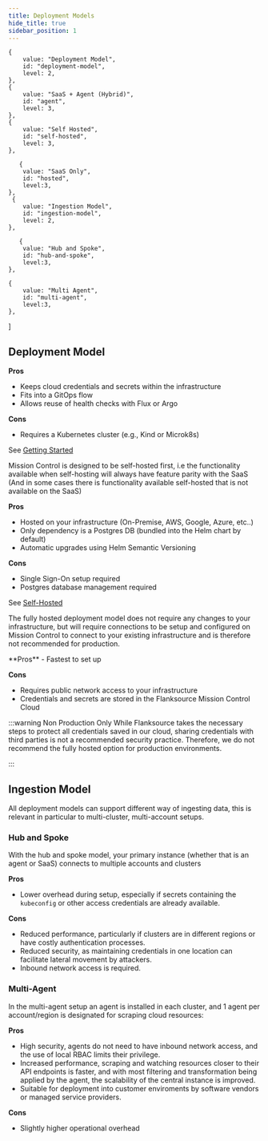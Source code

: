 ```yaml
---
title: Deployment Models
hide_title: true
sidebar_position: 1
---
```


    {
        value: "Deployment Model",
        id: "deployment-model",
        level: 2,
    },
    {
        value: "SaaS + Agent (Hybrid)",
        id: "agent",
        level: 3,
    },
    {
        value: "Self Hosted",
        id: "self-hosted",
        level: 3,
    },

       {
        value: "SaaS Only",
        id: "hosted",
        level:3,
    },
     {
        value: "Ingestion Model",
        id: "ingestion-model",
        level: 2,
    },

       {
        value: "Hub and Spoke",
        id: "hub-and-spoke",
        level:3,
    },

    {
        value: "Multi Agent",
        id: "multi-agent",
        level:3,
    },

]

## Deployment Model


<Step step={1} name="SaaS + Agent (Hybrid)"  anchor="agent">

<Screenshot img="/img/deployment-model-agent.svg" size="600px" shadow={false}/>

**Pros**
- Keeps cloud credentials and secrets within the infrastructure
- Fits into a GitOps flow
- Allows reuse of health checks with Flux or Argo

**Cons**
- Requires a Kubernetes cluster (e.g., Kind or Microk8s)


See [Getting Started](/installation/saas/getting-started)

</Step>


<Step step={2} name="Self Hosted"  anchor="self-hosted">

Mission Control is designed to be self-hosted first, i.e the functionality available when self-hosting will always have feature parity with the SaaS (And in some cases there is functionality available self-hosted that is not available on the SaaS)

<Screenshot img="/img/deployment-model-self-hosted.svg" size="400px" shadow={false}/>

**Pros**
- Hosted on your infrastructure (On-Premise, AWS, Google, Azure, etc..)
- Only dependency is a Postgres DB (bundled into the Helm chart by default)
- Automatic upgrades using Helm Semantic Versioning

**Cons**
- Single Sign-On setup required
- Postgres database management required



See [Self-Hosted](/installation/self-hosted/getting-started)

</Step>



<Step step={3} name="SaaS Only"  anchor="hosted">

The fully hosted deployment model does not require any changes to your infrastructure, but will require connections to be setup and configured on Mission Control to connect to your existing infrastructure and is therefore not recommended for production.

<Screenshot img="/img/deployment-model-hosted.svg" size="600px" shadow={false}/>
**Pros**
- Fastest to set up

**Cons**
- Requires public network access to your infrastructure
- Credentials and secrets are stored in the Flanksource Mission Control Cloud

:::warning Non Production Only
While Flanksource takes the necessary steps to protect all credentials saved in our cloud, sharing credentials with third parties is not a recommended security practice. Therefore, we do not recommend the fully hosted option for production environments.

:::

</Step>

## Ingestion Model

All deployment models can support different way of ingesting data, this is relevant in particular to multi-cluster, multi-account setups.

### Hub and Spoke

With the hub and spoke model, your primary instance (whether that is an agent or SaaS) connects to multiple accounts and clusters


<Screenshot img="/img/hub-and-spoke.svg" size="550px" shadow={false}/>

**Pros**
- Lower overhead during setup, especially if secrets containing the `kubeconfig` or other access credentials are already available.

**Cons**
- Reduced performance, particularly if clusters are in different regions or have costly authentication processes.
- Reduced security, as maintaining credentials in one location can facilitate lateral movement by attackers.
- Inbound network access is required.



### Multi-Agent

In the multi-agent setup an agent is installed in each cluster, and 1 agent per account/region is designated for scraping cloud resources:

<Screenshot img="/img/multi-agent.svg" size="550px" shadow={false}/>

**Pros**
- High security, agents do not need to have inbound network access, and the use of local RBAC limits their privilege.
- Increased performance, scraping and watching resources closer to their API endpoints is faster, and with most filtering and transformation being applied by the agent, the scalability of the central instance is improved.
- Suitable for deployment into customer enviroments by software vendors or managed service providers.

**Cons**
- Slightly higher operational overhead


